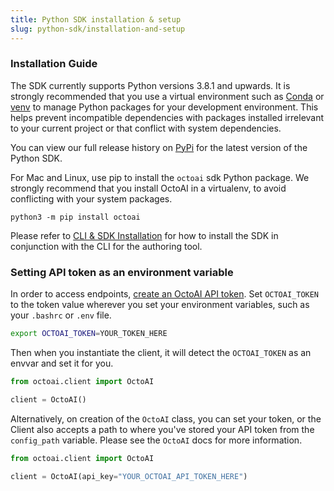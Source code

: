 ```yaml
---
title: Python SDK installation & setup
slug: python-sdk/installation-and-setup
---
```


### Installation Guide

The SDK currently supports Python versions 3.8.1 and upwards. It is strongly recommended that you use a virtual environment such as [Conda](https://conda.io/projects/conda/en/latest/index.html) or [venv](https://docs.python.org/3/library/venv.html) to manage Python packages for your development environment. This helps prevent incompatible dependencies with packages installed irrelevant to your current project or that conflict with system dependencies.

You can view our full release history on [PyPi](https://pypi.org/project/octoai/#history) for the latest version of the Python SDK.

For Mac and Linux, use pip to install the `octoai` sdk Python package. We strongly recommend that you install OctoAI in a virtualenv, to avoid conflicting with your system packages.

```shell shell
python3 -m pip install octoai
```

Please refer to [CLI & SDK Installation](/docs/cli/cli-and-sdk-installation#latest-cli-release) for how to install the SDK in conjunction with the CLI for the authoring tool.

### Setting API token as an environment variable

In order to access endpoints, [create an OctoAI API token](/docs/getting-started/how-to-create-octoai-access-token). Set `OCTOAI_TOKEN` to the token value wherever you set your environment variables, such as your `.bashrc` or `.env` file.

```bash bash
export OCTOAI_TOKEN=YOUR_TOKEN_HERE
```

Then when you instantiate the client, it will detect the `OCTOAI_TOKEN` as an envvar and set it for you.

```Python Python
from octoai.client import OctoAI

client = OctoAI()
```

Alternatively, on creation of the `OctoAI` class, you can set your token, or the Client also accepts a path to where you've stored your API token from the `config_path` variable. Please see the `OctoAI` docs for more information.

```Python Python
from octoai.client import OctoAI

client = OctoAI(api_key="YOUR_OCTOAI_API_TOKEN_HERE")
```
